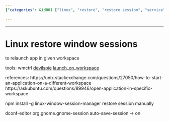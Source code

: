 ```yaml
---
{"categories": &id001 ["linux", "restore", "restore session", "service"], "category": "Window Management", "date": "2022-07-27 00:06:40", "description": "This article outlines various methods to restore Linux window sessions using tools such as wmctrl, devilspie, and launch_on_workspace. It also provides links to helpful online resources for starting applications in specific workspaces and explains how to manually restore a session by enabling auto-save-session in org.gnome.gnome-session through dconf-editor.", "tags": *id001, "title": "Linux restore window sessions"}

---
```


------

# Linux restore window sessions

to relaunch app in given workspace

tools:
wmctrl
[devilspie](https://help.ubuntu.com/community/Devilspie)
[launch_on_workspace](https://github.com/xblahoud/launch_on_workspace)

references:
https://unix.stackexchange.com/questions/27050/how-to-start-an-application-on-a-different-workspace
https://askubuntu.com/questions/89946/open-application-in-specific-workspace

npm install -g linux-window-session-manager
restore session manually

dconf-editor
org.gnome.gnome-session
auto-save-session -> on

